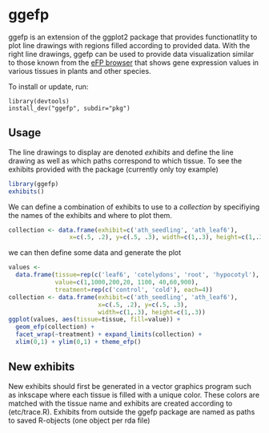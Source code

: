 ggefp
=====

ggefp is an extension of the ggplot2 package that provides
functionatlity to plot line drawings with regions filled according to
provided data. With the right line drawings, ggefp can be used to
provide data visualization similar to those known from the [eFP
browser](http://bar.utoronto.ca/efp/cgi-bin/efpWeb.cgi) that shows
gene expression values in various tissues in plants and other species.

To install or update, run:
   
    library(devtools)
    install_dev("ggefp", subdir="pkg")

Usage
-----

The line drawings to display are denoted *exhibits* and define the
line drawing as well as which paths correspond to which tissue. To see
the exhibits provided with the package (currently only toy example)


```r
library(ggefp)
exhibits()
```

We can define a combination of exhibits to use to a *collection* by
specifiying the names of the exhibits and where to plot them.

```r
collection <- data.frame(exhibit=c('ath_seedling', 'ath_leaf6'),
                 x=c(.5, .2), y=c(.5, .3), width=c(1,.3), height=c(1,.3))

```

we can then define some data and generate the plot

```r
values <-
  data.frame(tissue=rep(c('leaf6', 'cotelydons', 'root', 'hypocotyl'), 2),
             value=c(1,1000,200,20, 1100, 40,60,900),
             treatment=rep(c('control', 'cold'), each=4))
collection <- data.frame(exhibit=c('ath_seedling', 'ath_leaf6'),
                         x=c(.5, .2), y=c(.5, .3),
                         width=c(1,.3), height=c(1,.3))
ggplot(values, aes(tissue=tissue, fill=value)) +
  geom_efp(collection) +
  facet_wrap(~treatment) + expand_limits(collection) +
  xlim(0,1) + ylim(0,1) + theme_efp()
```

New exhibits
------------

New exhibits should first be generated in a vector graphics program
such as inkscape where each tissue is filled with a unique
color. These colors are matched with the tissue name and exhibits are
created according to (etc/trace.R). Exhibits from outside the ggefp
package are named as paths to saved R-objects (one object per rda
file)